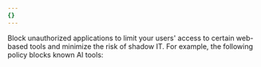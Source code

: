 ```yaml
---
{}
---
```



Block unauthorized applications to limit your users' access to certain web-based tools and minimize the risk of <GlossaryTooltip term="shadow IT" link="https://www.cloudflare.com/learning/access-management/what-is-shadow-it/">shadow IT</GlossaryTooltip>. For example, the following policy blocks known AI tools:

